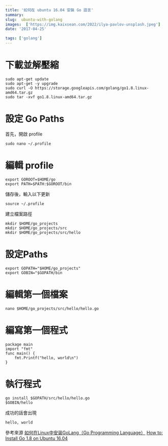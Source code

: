```yaml
---
title: '如何在 ubuntu 16.04 安裝 Go 語言'
summary:  
slug:  ubuntu-with-golang
images:  ['https://img.kaixsean.com/2022/ilya-pavlov-unsplash.jpeg']
date: '2017-04-25'

tags: ['golang']
---
```

# 下載並解壓縮

```
sudo apt-get update
sudo apt-get -y upgrade
sudo curl -O https://storage.googleapis.com/golang/go1.8.linux-amd64.tar.gz
sudo tar -xvf go1.8.linux-amd64.tar.gz
```


# 設定 Go Paths
首先，開啟 profile

`sudo nano ~/.profile`

# 編輯 profile
```
export GOROOT=$HOME/go
export PATH=$PATH:$GOROOT/bin
```

儲存後，輸入以下更新

`source ~/.profile`

建立檔案路徑

```
mkdir $HOME/go_projects
mkdir $HOME/go_projects/src
mkdir $HOME/go_projects/src/hello
```

# 設定Paths
```
export GOPATH="$HOME/go_projects"
export GOBIN="$GOPATH/bin
```

# 編輯第一個檔案
`nano $HOME/go_projects/src/hello/hello.go`

# 編寫第一個程式
```
package main
import "fmt"
func main() {
    fmt.Printf("hello, world\n")
}
```

# 執行程式
```
go install $GOPATH/src/hello/hello.go
$GOBIN/hello
```

成功的話會出現

`hello, world`

參考來源
[如何在Linux中安装GoLang（Go Programming Language）](https://www.howtoing.com/install-go-in-linux)
[How to: Install Go 1.8 on Ubuntu 16.04](https://medium.com/@patdhlk/how-to-install-go-1-8-on-ubuntu-16-04-710967aa53c9)